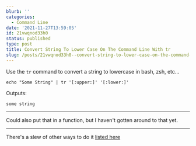 ```yaml
---
blurb: ''
categories:
  - Command Line
date: '2021-11-27T13:59:05'
id: 21vwqnod33h0
status: published
type: post
title: Convert String To Lower Case On The Command Line With tr
slug: /posts/21vwqnod33h0--convert-string-to-lower-case-on-the-command-line-with-tr
---
```


Use the `tr` command to convert a string to lowercase in bash, zsh, etc...

```
echo "Some String" | tr '[:upper:]' '[:lower:]'
```

Outputs:

```
some string
```

---

Could also put that in a function, but I haven't gotten around to that yet. 

---

There's a slew of other ways to do it [listed here](https://stackoverflow.com/a/2264537/102401)




